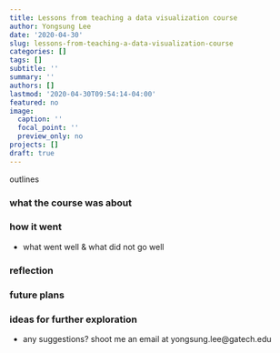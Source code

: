 ```yaml
---
title: Lessons from teaching a data visualization course
author: Yongsung Lee
date: '2020-04-30'
slug: lessons-from-teaching-a-data-visualization-course
categories: []
tags: []
subtitle: ''
summary: ''
authors: []
lastmod: '2020-04-30T09:54:14-04:00'
featured: no
image:
  caption: ''
  focal_point: ''
  preview_only: no
projects: []
draft: true
---
```


outlines 

### what the course was about 

### how it went 
- what went well & what did not go well

### reflection 

### future plans 

### ideas for further exploration 
- any suggestions? shoot me an email at yongsung.lee@gatech.edu 

